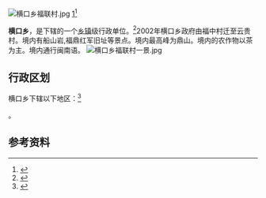 [[File:横口乡福联村.jpg|thumb]]
[https://timgsa.baidu.com/timg?image&quality=80&size=b9999_10000&sec=1543677334773&di=fc6e7ffbbf703544356461c6892c7009&imgtype=0&src=http%3A%2F%2Fpic5.40017.cn%2F01%2F001%2Fcf%2Ff5%2FrBLkBlodIGCAEcU6AAHto09XSvg973.jpg]{{中国乡级行政区|35/05/25/200/000|景观照片文件名=<!-- 檔案不存在 横口乡船山岩玻璃栈道 -->}}<ref>{{Cite web|url=https://timgsa.baidu.com/timg?image&quality=80&size=b9999_10000&sec=1543677334773&di=fc6e7ffbbf703544356461c6892c7009&imgtype=0&src=http%3A%2F%2Fpic5.40017.cn%2F01%2F001%2Fcf%2Ff5%2FrBLkBlodIGCAEcU6AAHto09XSvg973.jpg|title=玻璃栈道|accessdate=|author=|date=|publisher=|archive-date=2018-12-01|archive-url=https://web.archive.org/web/20181201180841/https://timgsa.baidu.com/timg?image&quality=80&size=b9999_10000&sec=1543677334773&di=fc6e7ffbbf703544356461c6892c7009&imgtype=0&src=http%3A%2F%2Fpic5.40017.cn%2F01%2F001%2Fcf%2Ff5%2FrBLkBlodIGCAEcU6AAHto09XSvg973.jpg|dead-url=no}}</ref>

'''横口乡'''，是{{PRC admin/fullname|35/05/25/200/000|3}}下辖的一个[[乡镇|乡镇]]级行政单位。<ref>{{PRC admin/ref sgc|{{PRC admin/parent|35/05/25/200/000}}}}</ref>2002年横口乡政府由福中村迁至云贵村。境内有船山岩,福鼎红军旧址等景点。境内最高峰为鼎山。境内的农作物以茶为主。境内通行闽南语。
[[File:横口乡福联村一景.jpg|thumb]]

== 行政区划 ==

横口乡下辖以下地区：<ref>{{PRC admin/ref sgc|35/05/25/200/000}}</ref>

{{PRC admin/children|35/05/25/200/000}}。

== 参考资料 ==

{{reflist}}

{{行政区划小作品}}
{{PRC admin/navcat|35/05/25/200/000}}